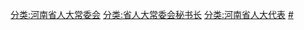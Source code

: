 [[分类:河南省人大常委会|分类:河南省人大常委会]]
[[分类:省人大常委会秘书长|分类:省人大常委会秘书长]]
[[分类:河南省人大代表|分类:河南省人大代表]]
[[分类:河南省各级人大常委会秘书长|#]]